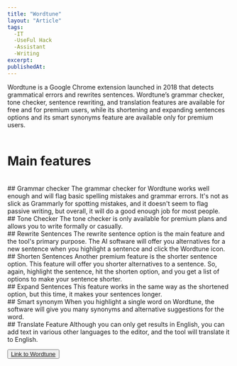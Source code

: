 ```yaml
---
title: "Wordtune"
layout: "Article"
tags: 
  -IT
  -UseFul Hack
  -Assistant
  -Writing
excerpt:
publishedAt:
---
```



Wordtune is a Google Chrome extension launched in 2018 that detects grammatical errors and rewrites sentences.
Wordtune’s grammar checker, tone checker, sentence rewriting, and translation features are available for free and for premium users, while its shortening and expanding sentences options and its smart synonyms feature are available only for premium users.
<br />
<br />
# Main features
<br />
## Grammar checker
The grammar checker for Wordtune works well enough and will flag basic spelling mistakes and grammar errors. It's not as slick as Grammarly for spotting mistakes, and it doesn't seem to flag passive writing, but overall, it will do a good enough job for most people.
<br />
## Tone Checker
The tone checker is only available for premium plans and allows you to write formally or casually.
<br />
## Rewrite Sentences
The rewrite sentence option is the main feature and the tool's primary purpose. The AI software will offer you alternatives for a new sentence when you highlight a sentence and click the Wordtune icon. 
<br />
## Shorten Sentences
Another premium feature is the shorter sentence option. This feature will offer you shorter alternatives to a sentence. So, again, highlight the sentence, hit the shorten option, and you get a list of options to make your sentence shorter. 
<br />
## Expand Sentences
This feature works in the same way as the shortened option, but this time, it makes your sentences longer.
<br />
## Smart synonym
When you highlight a single word on Wordtune, the software will give you many synonyms and alternative suggestions for the word.
<br />
## Translate Feature
Although you can only get results in English, you can add text in various other languages to the editor, and the tool will translate it to English.


<br />

<Button >[Link to Wordtune](https://www.wordtune.com/?utm_source=google-search&utm_medium=cpc&utm_campaign=BrandSearch&ad_set_name=Wordtune&utm_term=wordtune&gclid=CjwKCAiAr4GgBhBFEiwAgwORrV8s2aR12Bjr5SIBReravilDYuNCU5mvyE5x5jpJxRxwt0SqXu-dqRoCFWcQAvD_BwE)</Button>